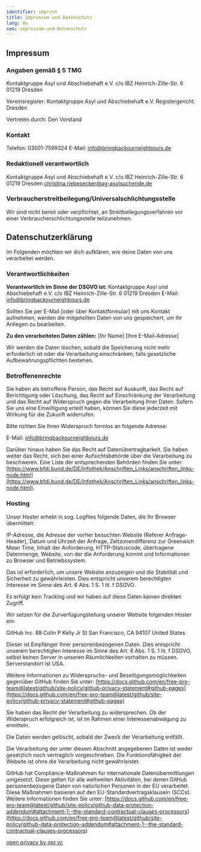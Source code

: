 ```yaml
---
identifier: imprint
title: Impressum und Datenschutz
lang: de
seo: impressum-und-Datenschutz
---
```


## Impressum

### Angaben gemäß § 5 TMG

Kontaktgruppe Asyl und Abschiebehaft e.V.
c/o IBZ
Heinrich-Zille-Str. 6
01219 Dresden

Vereinsregister: Kontaktgruppe Asyl und Abschiebehaft e.V.
Registergericht: Dresden

Vertreten durch:
Den Vorstand

### Kontakt

Telefon: 03501-7599324
E-Mail: info@bringbackourneighbours.de

### Redaktionell verantwortlich

Kontaktgruppe Asyl und Abschiebehaft e.V.
c/o IBZ
Heinrich-Zille-Str. 6
01219 Dresden
christina.riebesecker@ag-asylsuchende.de

### Verbraucher­streit­beilegung/Universal­schlichtungs­stelle

Wir sind nicht bereit oder verpflichtet, an Streitbeilegungsverfahren vor einer Verbraucherschlichtungsstelle teilzunehmen.

## Datenschutzerklärung

Im Folgenden möchten wir dich aufklären, wie deine Daten von uns verarbeitet werden.

### Verantwortlichkeiten

**Verantwortlich im Sinne der DSGVO ist:**
Kontaktgruppe Asyl und Abschiebehaft e.V.
c/o IBZ
Heinrich-Zille-Str. 6
01219 Dresden
E-Mail: info@bringbackourneighbours.de

Sollten Sie per E-Mail [oder über Kontaktformular] mit uns Kontakt aufnehmen, werden die mitgeteilten Daten von uns gespeichert, um Ihr Anliegen zu bearbeiten.

**Zu den verarbeiteten Daten zählen:**
[Ihr Name]
[Ihre E-Mail-Adresse]

Wir werden die Daten löschen, sobald die Speicherung nicht mehr erforderlich ist oder die Verarbeitung einschränken, falls gesetzliche Aufbewahrungspflichten bestehen.

### Betroffenenrechte

Sie haben als betroffene Person, das Recht auf Auskunft, das Recht auf Berichtigung oder Löschung, das Recht auf Einschränkung der Verarbeitung und das Recht auf Widerspruch gegen die Verarbeitung Ihrer Daten. Sofern Sie uns eine Einwilligung erteilt haben, können Sie diese jederzeit mit Wirkung für die Zukunft widerrufen.

Bitte richten Sie Ihren Widerspruch formlos an folgende Adresse:

E-Mail: info@bringbackourneighbours.de

Darüber hinaus haben Sie das Recht auf Datenübertragbarkeit. Sie haben weiter das Recht, sich bei einer Aufsichtsbehörde über die Verarbeitung zu beschweren. Eine Liste der entsprechenden Behörden finden Sie unter: [https://www.bfdi.bund.de/DE/Infothek/Anschriften_Links/anschriften_links-node.html](https://www.bfdi.bund.de/DE/Infothek/Anschriften_Links/anschriften_links-node.html).

### Hosting

Unser Hoster erhebt in sog. Logfiles folgende Daten, die Ihr Browser übermittelt:

IP-Adresse, die Adresse der vorher besuchten Website (Referer Anfrage-Header), Datum und Uhrzeit der Anfrage, Zeitzonendifferenz zur Greenwich Mean Time, Inhalt der Anforderung, HTTP-Statuscode, übertragene Datenmenge, Website, von der die Anforderung kommt und Informationen zu Browser und Betriebssystem.

Das ist erforderlich, um unsere Website anzuzeigen und die Stabilität und Sicherheit zu gewährleisten. Dies entspricht unserem berechtigten Interesse im Sinne des Art. 6 Abs. 1 S. 1 lit. f DSGVO.

Es erfolgt kein Tracking und wir haben auf diese Daten keinen direkten Zugriff.

Wir setzen für die Zurverfügungstellung unserer Website folgenden Hoster ein:

GitHub Inc.
88 Colin P Kelly Jr St
San Francisco, CA 94107
United States

Dieser ist Empfänger Ihrer personenbezogenen Daten. Dies entspricht unserem berechtigten Interesse im Sinne des Art. 6 Abs. 1 S. 1 lit. f DSGVO, selbst keinen Server in unseren Räumlichkeiten vorhalten zu müssen. Serverstandort ist USA.

Weitere Informationen zu Widerspruchs- und Beseitigungsmöglichkeiten gegenüber GitHub finden Sie unter: [https://docs.github.com/en/free-pro-team@latest/github/site-policy/github-privacy-statement#github-pages](https://docs.github.com/en/free-pro-team@latest/github/site-policy/github-privacy-statement#github-pages)

Sie haben das Recht der Verarbeitung zu widersprechen. Ob der Widerspruch erfolgreich ist, ist im Rahmen einer Interessenabwägung zu ermitteln.

Die Daten werden gelöscht, sobald der Zweck der Verarbeitung entfällt.

Die Verarbeitung der unter diesem Abschnitt angegebenen Daten ist weder gesetzlich noch vertraglich vorgeschrieben. Die Funktionsfähigkeit der Website ist ohne die Verarbeitung nicht gewährleistet.

GitHub hat Compliance-Maßnahmen für internationale Datenübermittlungen umgesetzt. Diese gelten für alle weltweiten Aktivitäten, bei denen GitHub personenbezogene Daten von natürlichen Personen in der EU verarbeitet. Diese Maßnahmen basieren auf den EU-Standardvertragsklauseln (SCCs). Weitere Informationen finden Sie unter: [https://docs.github.com/en/free-pro-team@latest/github/site-policy/github-data-protection-addendum#attachment-1--the-standard-contractual-clauses-processors](https://docs.github.com/en/free-pro-team@latest/github/site-policy/github-data-protection-addendum#attachment-1--the-standard-contractual-clauses-processors)

[open privacy by opr.vc](https://opr.vc)
